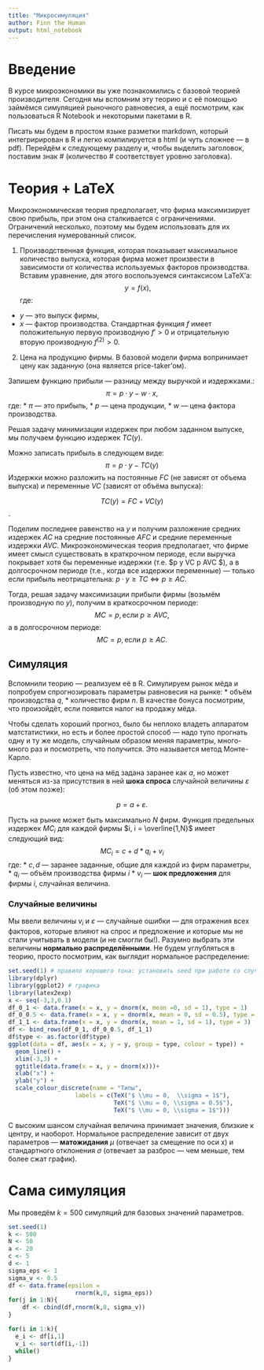 ```yaml
---
title: "Микросимуляция"
author: Finn the Human
output: html_notebook
---
```


# Введение 
В курсе микроэкономики вы уже познакомились с базовой теорией производителя. Сегодня мы вспомним эту теорию и с её помощью займёмся симуляцией рыночного равновесия, а ещё посмотрим, как пользоваться R Notebook и некоторыми пакетами в R. 

Писать мы будем в простом языке разметки markdown, который интегририрован в R и легко компилируется в html (и чуть сложнее --- в pdf). Перейдём к следующему разделу и, чтобы выделить заголовок, поставим знак \# (количество \# соответствует уровню заголовка).

# Теория + LaTeX
Микроэкономическая теория предполагает, что фирма максимизирует свою прибыль, при этом она сталкивается с ограничениями. Ограничений несколько, поэтому мы будем использовать для их перечисления нумерованный список.

1. Производственная функция, которая показывает максимальное количество выпуска, которая фирма может произвести в зависимости от количества используемых факторов производства. Вставим уравнение, для этого воспользуемся синтаксисом LaTeX'а: 
  $$ y = f(x), $$
  где: 
  * $y$ --- это выпуск фирмы,
  * $x$ --- фактор производства.
  Стандартная функция $f$ имеет положительную первую производную $f'>0$ и отрицательную вторую производную $f^{(2)}>0$.


2. Цена на продукцию фирмы. В базовой модели фирма вопринимает цену как заданную (она является price-taker'ом).

Запишем функцию прибыли --- разницу между выручкой и издержками.:
$$ \pi = p \cdot y - w \cdot x,$$
где: 
  * $\pi$ --- это прибыль,
  * $p$ --- цена продукции,
  * $w$ --- цена фактора производства.
  
Решая задачу минимизации издержек при любом заданном выпуске, мы получаем функцию издержек $TC(y)$.

Можно записать прибыль в следующем виде:
$$ \pi = p \cdot y - TC(y)$$
Издержки можно разложить на постоянные $FC$ (не зависят от объема выпуска) и переменные $VC$ (зависят от объёма выпуска): 

$$TC(y) = FC + VC(y) $$. 

Поделим последнее равенство на $y$ и получим разложение средних издержек $AC$ на средние постоянные $AFC$ и средние переменные издержки $AVC$. 
Микроэкономическая теория предполагает, что фирме имеет смысл существовать в краткрочном периоде, если выручка покрывает хотя бы переменные издержки (т.е. $p \cdot y \geq VC \Leftrightarrow  p \geq AVC $), а в долгосрочном периоде (т.е., когда все издержки переменные) --- только если прибыль неотрицательна: $p \cdot y \geq TC \Leftrightarrow p \geq AC$.

Тогда, решая задачу максимизации прибыли фирмы (возьмём производную по $y$), получим в краткосрочном периоде:
$$
MC = p ,\text{если } p \geq AVC,   
$$ 
а в долгосрочном периоде:
$$
MC = p,\text{если } p \geq AC.   
$$ 

## Симуляция

Вспомнили теорию --- реализуем её в R. Симулируем рынок мёда и попробуем спрогнозировать параметры равновесия на рынке:
* объём производства $q$,
* количество фирм $n$.
В качестве бонуса посмотрим, что произойдёт, если появится налог на продажу мёда.


Чтобы сделать хороший прогноз, было бы неплохо владеть аппаратом матстатистики, но есть и более простой способ  --- надо тупо прогнать одну и ту же модель, случайным образом меняя параметры, много-много раз и посмотреть, что получится. Это называется метод Монте-Карло.

Пусть известно, что цена на мёд задана заранее как $a$, но может меняться из-за присутствия в ней **шока спроса** случайной величины $\varepsilon$ (об этом позже):

$$
p = a + \varepsilon.
$$

Пусть на рынке может быть максимально $N$ фирм. Функция предельных издержек $MC_i$ для каждой фирмы $i, i  = \overline{1,N}$ имеет следующий вид:
$$
MC_i = c + d*q_i + v_i
$$
где:
* $с, d$ --- заранее заданные, общие для каждой из фирм параметры, 
* $q_i$ --- объём производства фирмы $i$
* $v_i$ --- **шок предложения** для фирмы $i$, случайная величина.

### Случайные величины
Мы ввели величины $v_i$ и $\varepsilon$ --- случайные ошибки --- для отражения всех факторов, которые влияют на спрос и предложение и которые мы не стали учитывать в модели (и не смогли бы!). Разумно выбрать эти величины **нормально распределёнными**. Не будем углубляться в теорию, просто посмотрим, как выглядит нормальное распределение:
```r
set.seed(1) # правило хорошего тона: установить seed при работе со случайными величинами
library(dplyr)
library(ggplot2) # графика
library(latex2exp)
x <- seq(-3,3,0.1)
df_0_1 <- data.frame(x = x, y = dnorm(x, mean =0, sd = 1), type = 1)
df_0_0.5 <- data.frame(x = x, y = dnorm(x, mean = 0, sd = 0.5), type = 2)
df_1_1 <- data.frame(x = x, y = dnorm(x, mean = 1, sd = 1), type = 3)
df <- bind_rows(df_0_1, df_0_0.5, df_1_1)
df$type <- as.factor(df$type)
ggplot(data = df, aes(x = x, y = y, group = type, colour = type)) +
  geom_line() +
  xlim(-3,3) +
  ggtitle(data.frame(x = x, y = dnorm(x)))+
  xlab("x") +
  ylab("y") +
  scale_colour_discrete(name = "Типы",
                   labels = c(TeX("$ \\mu = 0,  \\sigma = 1$"),
                              TeX("$ \\mu = 0, \\sigma = 0.5$"),
                              TeX("$ \\mu = 0, \\sigma = 1$")))

```
С высоким шансом случайная величина принимает значения, близкие к центру, и наоборот. Нормальное распределение зависит от двух параметров --- **матожидания** $\mu$ (отвечает за смещение по оси x) и стандартного отклонения $\sigma$ (отвечает за разброс --- чем меньше, тем более сжат график).

# Сама симуляция

Мы проведём $k = 500$ симуляций для базовых значений параметров.
```r
set.seed(1)
k <- 500
N <- 50
a <- 20
c <- 5
d <- 1
sigma_eps <- 1
sigma_v <- 0.5
df <- data.frame(epsilon =
                   rnorm(k,0, sigma_eps))
for(j in 1:N){
    df <- cbind(df,rnorm(k,0, sigma_v))
}

for(i in 1:k){
  e_i <- df[i,1]
  v_i <- sort(df[i,-1])
  while()
}
```


